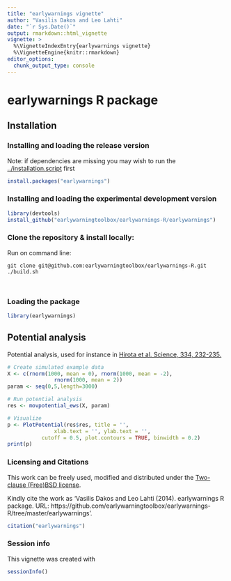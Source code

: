 ```yaml
---
title: "earlywarnings vignette"
author: "Vasilis Dakos and Leo Lahti"
date: "`r Sys.Date()`"
output: rmarkdown::html_vignette
vignette: >
  %\VignetteIndexEntry{earlywarnings vignette}
  %\VignetteEngine{knitr::rmarkdown}
editor_options:
  chunk_output_type: console
---
```





# earlywarnings R package

## Installation

### Installing and loading the release version

Note: if dependencies are missing you may wish to run the [../installation.script](installation.script) first

```r
install.packages("earlywarnings")
```

### Installing and loading the experimental development version

```r
library(devtools)
install_github("earlywarningtoolbox/earlywarnings-R/earlywarnings")
```

### Clone the repository & install locally:

Run on command line:
<pre><code>git clone git@github.com:earlywarningtoolbox/earlywarnings-R.git
./build.sh
</pre></code>

### Loading the package

```r
library(earlywarnings)
```


## Potential analysis

Potential analysis, used for instance in [Hirota et al. Science, 334, 232-235.](http://www.sciencemag.org/content/334/6053/232.long)

```r
# Create simulated example data
X <- c(rnorm(1000, mean = 0), rnorm(1000, mean = -2),
 	           rnorm(1000, mean = 2))
param <- seq(0,5,length=3000)

# Run potential analysis
res <- movpotential_ews(X, param)

# Visualize
p <- PlotPotential(res$res, title = '',
	       	   xlab.text = '', ylab.text = '',
		   cutoff = 0.5, plot.contours = TRUE, binwidth = 0.2)
print(p)
```


### Licensing and Citations

This work can be freely used, modified and distributed under the
[Two-clause (Free)BSD license](http://en.wikipedia.org/wiki/BSD\_licenses).

Kindly cite the work as 'Vasilis Dakos and Leo Lahti (2014). earlywarnings R package. URL: https://github.com/earlywarningtoolbox/earlywarnings-R/tree/master/earlywarnings'.

```r
citation("earlywarnings")
```

### Session info

This vignette was created with

```r
sessionInfo()
```
